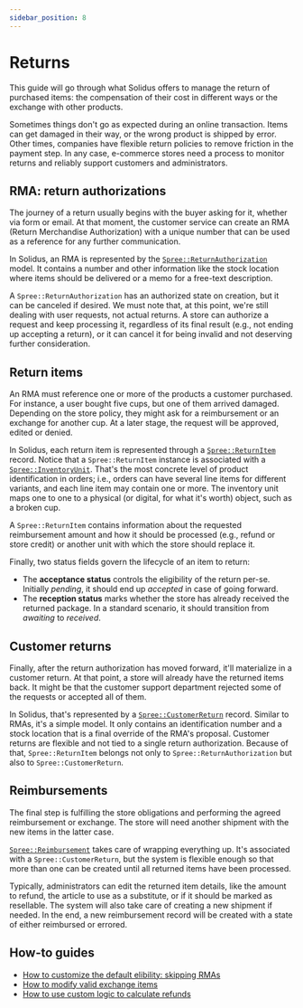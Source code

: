 ```yaml
---
sidebar_position: 8
---
```


# Returns

This guide will go through what Solidus offers to manage the return of
purchased items: the compensation of their cost in different ways or the
exchange with other products.

Sometimes things don't go as expected during an online transaction. Items can
get damaged in their way, or the wrong product is shipped by error. Other
times, companies have flexible return policies to remove friction in the
payment step. In any case, e-commerce stores need a process to monitor returns
and reliably support customers and administrators.

## RMA: return authorizations

The journey of a return usually begins with the buyer asking for it, whether
via form or email. At that moment, the customer service can create an RMA
(Return Merchandise Authorization) with a unique number that can be used as a
reference for any further communication.

In Solidus, an RMA is represented by the
[`Spree::ReturnAuthorization`][return-authorization] model. It contains a
number and other information like the stock location where items should be
delivered or a memo for a free-text description.

A `Spree::ReturnAuthorization` has an authorized state on creation, but it can
be canceled if desired. We must note that, at this point, we're still dealing
with user requests, not actual returns. A store can authorize a request and
keep processing it, regardless of its final result (e.g., not ending up
accepting a return), or it can cancel it for being invalid and not deserving
further consideration.

## Return items

An RMA must reference one or more of the products a customer purchased. For
instance, a user bought five cups, but one of them arrived damaged. Depending
on the store policy, they might ask for a reimbursement or an exchange for
another cup. At a later stage, the request will be approved, edited or denied.

In Solidus, each return item is represented through a
[`Spree::ReturnItem`][return-item] record. Notice that a `Spree::ReturnItem`
instance is associated with a [`Spree::InventoryUnit`][inventory-unit]. That's
the most concrete level of product identification in orders; i.e., orders can
have several line items for different variants, and each line item may contain
one or more. The inventory unit maps one to one to a physical (or digital, for
what it's worth) object, such as a broken cup.

A `Spree::ReturnItem` contains information about the requested reimbursement
amount and how it should be processed (e.g., refund or store credit) or another
unit with which the store should replace it.

Finally, two status fields govern the lifecycle of an item to return:

- The **acceptance status** controls the eligibility of the return per-se. Initially
_pending_, it should end up _accepted_ in case of going forward.
- The **reception status** marks whether the store has already received the
returned package. In a standard scenario, it should transition from _awaiting_
to _received_.

## Customer returns

Finally, after the return authorization has moved forward, it'll materialize in
a customer return. At that point, a store will already have the returned items
back. It might be that the customer support department rejected some of the
requests or accepted all of them.

In Solidus, that's represented by a [`Spree::CustomerReturn`][customer-return]
record. Similar to RMAs, it's a simple model. It only contains an
identification number and a stock location that is a final override of the
RMA's proposal. Customer returns are flexible and not tied to a single return
authorization. Because of that, `Spree::ReturnItem` belongs not only to
`Spree::ReturnAuthorization` but also to `Spree::CustomerReturn`.

## Reimbursements

The final step is fulfilling the store obligations and performing the agreed
reimbursement or exchange. The store will need another shipment with the new
items in the latter case.

[`Spree::Reimbursement`][reimbursement] takes care of wrapping everything up.
It's associated with a `Spree::CustomerReturn`, but the system is flexible
enough so that more than one can be created until all returned items have been
processed.

Typically, administrators can edit the returned item details, like the amount
to refund, the article to use as a substitute, or if it should be marked as
resellable. The system will also take care of creating a new shipment if
needed. In the end, a new reimbursement record will be created with a state of
either reimbursed or errored.

## How-to guides

- [How to customize the default elibility: skipping RMAs][how-to-customize-default-eligibility]
- [How to modify valid exchange items][how-to-modify-valid-exchange-items]
- [How to use custom logic to calculate refunds][how-to-use-custom-logic-to-calculate-refunds]

[return-authorization]: https://github.com/solidusio/solidus/blob/master/core/app/models/spree/return_authorization.rb
[return-item]: https://github.com/solidusio/solidus/blob/master/core/app/models/spree/return_item.rb
[inventory-unit]: https://github.com/solidusio/solidus/blob/master/core/app/models/spree/inventory_unit.rb
[customer-return]: https://github.com/solidusio/solidus/blob/master/core/app/models/spree/customer_return.rb
[reimbursement]: https://github.com/solidusio/solidus/blob/master/core/app/models/spree/reimbursement.rb
[how-to-customize-default-eligibility]: /how-tos/how_to_customize_the_default_eligibility_in_returns_skipping_rmas.mdx
[how-to-modify-valid-exchange-items]: /how-tos/how_to_modify_valid_exchange_items_in_returns.mdx
[how-to-use-custom-logic-to-calculate-refunds]: /how-tos/how_to_use_custom_logic_to_calculate_return_refunds.mdx
